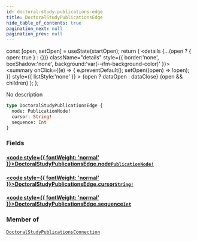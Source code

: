 ```yaml
---
id: doctoral-study-publications-edge
title: DoctoralStudyPublicationsEdge
hide_table_of_contents: true
pagination_next: null
pagination_prev: null
---
```







  const [open, setOpen] = useState(startOpen);
  return (
    <details {...(open ? { open: true } : {})} className="details" style={{ border:'none', boxShadow:'none', background:'var(--ifm-background-color)' }}>
      <summary
        onClick={(e) => {
          e.preventDefault();
          setOpen((open) => !open);
        }}
        style={{ listStyle:'none' }}
      >
      {open ? dataOpen : dataClose}
      </summary>
      {open && children}
    </details>
  );
};




No description


```graphql
type DoctoralStudyPublicationsEdge {
  node: PublicationNode!
  cursor: String!
  sequence: Int
}
```




### Fields

#### [<code style={{ fontWeight: 'normal' }}>DoctoralStudyPublicationsEdge.<b>node</b></code>](#)<Bullet />[`PublicationNode!`](/cris/objects/publication-node) <Badge class="secondary" text="non-null"/> <Badge class="secondary" text="object"/>
> 
> 

#### [<code style={{ fontWeight: 'normal' }}>DoctoralStudyPublicationsEdge.<b>cursor</b></code>](#)<Bullet />[`String!`](/cris/scalars/string) <Badge class="secondary" text="non-null"/> <Badge class="secondary" text="scalar"/>
> 
> 

#### [<code style={{ fontWeight: 'normal' }}>DoctoralStudyPublicationsEdge.<b>sequence</b></code>](#)<Bullet />[`Int`](/cris/scalars/int) <Badge class="secondary" text="scalar"/>
> 
> 



### Member of

[`DoctoralStudyPublicationsConnection`](/cris/objects/doctoral-study-publications-connection)  <Badge class="secondary" text="object"/>

